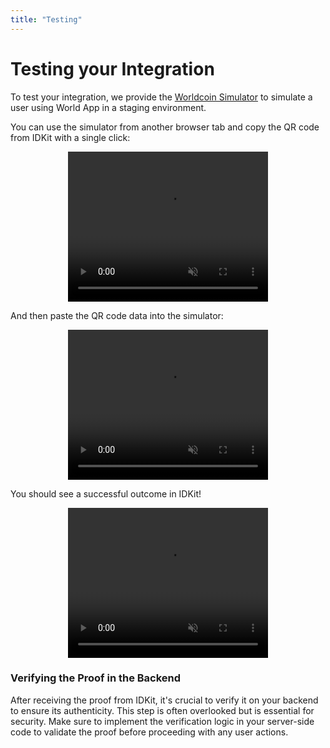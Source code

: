 ```yaml
---
title: "Testing"
---
```


# Testing your Integration

To test your integration, we provide the [Worldcoin Simulator](https://simulator.worldcoin.org) to simulate a user using World App in a staging environment.

You can use the simulator from another browser tab and copy the QR code from IDKit with a single click:

<div align="center">
    <video className="m-auto" width="320" height="240" autoPlay muted loop playsInline>
        <source src="/images/docs/introduction/qr-copy.mp4" type="video/mp4" />
        Your browser does not support the video tag.
    </video>
</div>

And then paste the QR code data into the simulator:

<div align="center">
    <video className="m-auto" width="320" height="240" autoPlay muted loop playsInline>
        <source src="/images/docs/introduction/qr-paste.mp4" type="video/mp4" />
        Your browser does not support the video tag.
    </video>
</div>

You should see a successful outcome in IDKit!

<div align="center">
    <video className="m-auto" width="320" height="240" autoPlay muted loop playsInline>
        <source src="/images/docs/introduction/idkit-success.mp4" type="video/mp4" />
        Your browser does not support the video tag.
    </video>
</div>

### Verifying the Proof in the Backend

After receiving the proof from IDKit, it's crucial to verify it on your backend to ensure its authenticity. This step is often overlooked but is essential for security. Make sure to implement the verification logic in your server-side code to validate the proof before proceeding with any user actions.